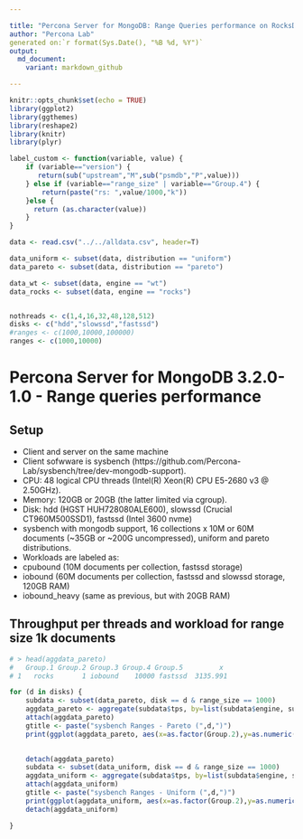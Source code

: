 ```yaml
---

title: "Percona Server for MongoDB: Range Queries performance on RocksDB and WiredTiger"
author: "Percona Lab"
generated on:`r format(Sys.Date(), "%B %d, %Y")`
output:
  md_document:
    variant: markdown_github

---
```


```r
knitr::opts_chunk$set(echo = TRUE)
library(ggplot2)
library(ggthemes)
library(reshape2)
library(knitr)
library(plyr)

label_custom <- function(variable, value) {
    if (variable=="version") {
       return(sub("upstream","M",sub("psmdb","P",value)))
    } else if (variable=="range_size" | variable=="Group.4") {
		return(paste("rs: ",value/1000,"k"))
    }else {
      return (as.character(value))
    }
}

data <- read.csv("../../alldata.csv", header=T)

data_uniform <- subset(data, distribution == "uniform")
data_pareto <- subset(data, distribution == "pareto") 

data_wt <- subset(data, engine == "wt") 
data_rocks <- subset(data, engine == "rocks") 


nothreads <- c(1,4,16,32,48,128,512)
disks <- c("hdd","slowssd","fastssd")
#ranges <- c(1000,10000,100000)
ranges <- c(1000,10000)

```
# Percona Server for MongoDB 3.2.0-1.0 - Range queries performance 

## Setup

* Client and server on the same machine 
* Client sofwware is sysbench (https://github.com/Percona-Lab/sysbench/tree/dev-mongodb-support).
* CPU: 48 logical CPU threads (Intel(R) Xeon(R) CPU E5-2680 v3 @ 2.50GHz). 
* Memory: 120GB or 20GB (the latter limited via cgroup).
* Disk: hdd (HGST HUH728080ALE600), slowssd (Crucial CT960M500SSD1), fastssd (Intel 3600 nvme) 
* sysbench with mongodb support, 16 collections x 10M or 60M documents (~35GB or ~200G uncompressed), uniform and pareto distributions. 
* Workloads are labeled as:
- cpubound (10M documents per collection, fastssd storage)
- iobound (60M documents per collection, fastssd and slowssd storage, 120GB RAM)
- iobound_heavy (same as previous, but with 20GB RAM)

## Throughput per threads and workload for range size 1k documents

```r

# > head(aggdata_pareto)
#   Group.1 Group.2 Group.3 Group.4 Group.5         x
# 1   rocks       1 iobound    10000 fastssd  3135.991

for (d in disks) {
    subdata <- subset(data_pareto, disk == d & range_size == 1000)
    aggdata_pareto <- aggregate(subdata$tps, by=list(subdata$engine, subdata$user_provided_threads, subdata$workload), FUN=function(x) quantile(x, probs=0.99))
    attach(aggdata_pareto)
    gtitle <- paste("sysbench Ranges - Pareto (",d,")")
    print(ggplot(aggdata_pareto, aes(x=as.factor(Group.2),y=as.numeric(x),color=as.factor(Group.1),group=Group.1)) + facet_grid(. ~ Group.3, labeller=label_custom) +geom_line()+geom_point(size=4) + labs(x="Threads",y="Throughput,tps",title=gtitle)+scale_color_tableau(name="Engine")+scale_y_continuous(breaks=extended_range_breaks()(rbind(0,x)),labels = scales::comma)+theme(axis.text.x  = element_text(angle=45, vjust=0.5))+theme_bw() + theme(panel.grid = element_line(colour="#010101",size=1), panel.background = element_rect(colour="#000000"), plot.background = element_rect(colour="#000000"), strip.background = element_rect(colour="#010101"), text=element_text(size=50), strip.text=element_text(size=60)))

  
    detach(aggdata_pareto)
    subdata <- subset(data_uniform, disk == d & range_size == 1000)
    aggdata_uniform <- aggregate(subdata$tps, by=list(subdata$engine, subdata$user_provided_threads, subdata$workload), FUN=function(x) quantile(x, probs=0.99))
    attach(aggdata_uniform)
    gtitle <- paste("sysbench Ranges - Uniform (",d,")")
    print(ggplot(aggdata_uniform, aes(x=as.factor(Group.2),y=as.numeric(x),color=as.factor(Group.1),group=Group.1))+geom_line()+geom_point(size=4) + facet_grid(. ~ Group.3, labeller=label_custom) +labs(x="Threads",y="Throughput,tps",title=gtitle)+scale_color_tableau(name="Engine")+scale_y_continuous(breaks=extended_range_breaks()(rbind(0,x)),labels = scales::comma)+theme(axis.text.x  = element_text(angle=45, vjust=0.5))+theme_bw() + theme(panel.grid = element_line(colour="#010101",size=1), panel.background = element_rect(colour="#000000"), plot.background = element_rect(colour="#000000"), strip.background = element_rect(colour="#010101"), text=element_text(size=50), strip.text=element_text(size=60)))
    detach(aggdata_uniform)

}


```

